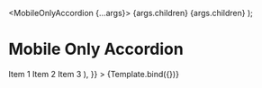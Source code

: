 



<Meta
  title="Patterns/Navigation/MobileOnlyAccordion"
  component={MobileOnlyAccordion}
/>

  <MobileOnlyAccordion {...args}>
    <MobileOnlyAccordionSection title={args.title}>
      {args.children}
    </MobileOnlyAccordionSection>
    <MobileOnlyAccordionSection title={args.title}>
      {args.children}
    </MobileOnlyAccordionSection>
  </MobileOnlyAccordion>
);

# Mobile Only Accordion

<Canvas>
  <Story
    name="Mobile Only Accordion"
    parameters={{
      viewport: {
        defaultViewport: 'sm',
      },
    }}
    args={{
      allowMultiple: true,
      allowToggle: false,
      title: 'Section title',
      children: (
        <List>
          <ListItem>Item 1</ListItem>
          <ListItem>Item 2</ListItem>
          <ListItem>Item 3</ListItem>
        </List>
      ),
    }}
  >
    {Template.bind({})}
  </Story>
</Canvas>
